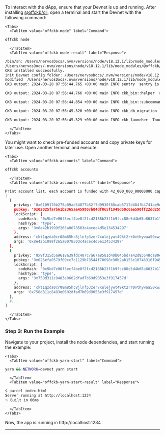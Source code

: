 
To interact with the dApp, ensure that your Devnet is up and running. After installing [@offckb/cli](https://www.npmjs.com/package/@offckb/cli), open a terminal and start the Devnet with the following command:

```mdx-code-block
<Tabs>
  <TabItem value="offckb-node" label="Command">
```

```bash
offckb node
```

```mdx-code-block
  </TabItem>
  <TabItem value="offckb-node-result" label="Response">
```

```bash
/bin/sh: /Users/nervosDocs/.nvm/versions/node/v18.12.1/lib/node_modules/@offckb/cli/target/ckb/ckb: No such file or directory
/Users/nervosDocs/.nvm/versions/node/v18.12.1/lib/node_modules/@offckb/cli/target/ckb/ckb not found, download and install the new version 0.113.1..
CKB installed successfully.
init Devnet config folder: /Users/nervosDocs/.nvm/versions/node/v18.12.1/lib/node_modules/@offckb/cli/target/devnet
modified  /Users/nervosDocs/.nvm/versions/node/v18.12.1/lib/node_modules/@offckb/cli/target/devnet/ckb-miner.toml
CKB output: 2024-03-20 07:56:44.765 +00:00 main INFO sentry  sentry is disabled

CKB output: 2024-03-20 07:56:44.766 +00:00 main INFO ckb_bin::helper  raise_fd_limit newly-increased limit: 61440

CKB output: 2024-03-20 07:56:44.854 +00:00 main INFO ckb_bin::subcommand::run  ckb version: 0.113.1 (95ad24b 2024-01-31)

CKB output: 2024-03-20 07:56:45.320 +00:00 main INFO ckb_db_migration  Init database version 20230206163640

CKB output: 2024-03-20 07:56:45.329 +00:00 main INFO ckb_launcher  Touch chain spec hash: Byte32(0x3036c73473a371f3aa61c588c38924a93fb8513e481fa7c8d884fc4cf5fd368a)
```

```mdx-code-block
  </TabItem>
</Tabs>
```

You might want to check pre-funded accounts and copy private keys for later use. Open another terminal and execute:

```mdx-code-block
<Tabs>
  <TabItem value="offckb-accounts" label="Command">
```

```bash
offckb accounts
```

```mdx-code-block
  </TabItem>
  <TabItem value="offckb-accounts-result" label="Response">
```

```bash
Print account list, each account is funded with 42_000_000_00000000 capacity in the genesis block.
[
  {
    privkey: '0x6109170b275a09ad54877b82f7d9930f88cab5717d484fb4741ae9d1dd078cd6',
    pubkey: '0x02025fa7b61b2365aa459807b84df065f1949d58c0ae590ff22dd2595157bffefa',
    lockScript: {
      codeHash: '0x9bd7e06f3ecf4be0f2fcd2188b23f1b9fcc88e5d4b65a8637b17723bbda3cce8',
      hashType: 'type',
      args: '0x8e42b1999f265a0078503c4acec4d5e134534297'
    },
    address: 'ckt1qzda0cr08m85hc8jlnfp3zer7xulejywt49kt2rr0vthywaa50xwsqvwg2cen8extgq8s5puft8vf40px3f599cytcyd8',
    args: '0x8e42b1999f265a0078503c4acec4d5e134534297'
  },
  {
    privkey: '0x9f315d5a9618a39fdc487c7a67a8581d40b045bd7a42d83648ca80ef3b2cb4a1',
    pubkey: '0x026efa0579f09cc7c1129b78544f70098c90b2ab155c10746316f945829c034a2d',
    lockScript: {
      codeHash: '0x9bd7e06f3ecf4be0f2fcd2188b23f1b9fcc88e5d4b65a8637b17723bbda3cce8',
      hashType: 'type',
      args: '0x758d311c8483e0602dfad7b69d9053e3f917457d'
    },
    address: 'ckt1qzda0cr08m85hc8jlnfp3zer7xulejywt49kt2rr0vthywaa50xwsqt435c3epyrupszm7khk6weq5lrlyt52lg48ucew',
    args: '0x758d311c8483e0602dfad7b69d9053e3f917457d'
  },
  #...
]
```

```mdx-code-block
  </TabItem>
</Tabs>
```

### Step 3: Run the Example

Navigate to your project, install the node dependencies, and start running the example:

```mdx-code-block
<Tabs>
  <TabItem value="offckb-yarn-start" label="Command">
```

```bash
yarn && NETWORK=devnet yarn start
```

```mdx-code-block
  </TabItem>
  <TabItem value="offckb-yarn-start-result" label="Response">
```

```bash
$ parcel index.html
Server running at http://localhost:1234
✨ Built in 66ms
```

```mdx-code-block
  </TabItem>
</Tabs>
```

Now, the app is running in http://localhost:1234

<ImgContainer src={useBaseUrl(props.imageSrc)} />

---
